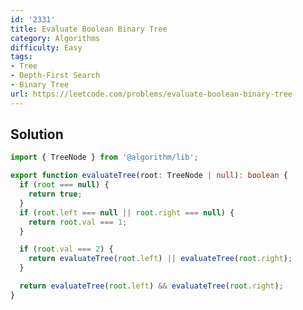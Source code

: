 ```yaml
---
id: '2331'
title: Evaluate Boolean Binary Tree
category: Algorithms
difficulty: Easy
tags:
- Tree
- Depth-First Search
- Binary Tree
url: https://leetcode.com/problems/evaluate-boolean-binary-tree
---
```


## Solution

```typescript filename="solution.ts" copy
import { TreeNode } from '@algorithm/lib';

export function evaluateTree(root: TreeNode | null): boolean {
  if (root === null) {
    return true;
  }
  if (root.left === null || root.right === null) {
    return root.val === 1;
  }

  if (root.val === 2) {
    return evaluateTree(root.left) || evaluateTree(root.right);
  }

  return evaluateTree(root.left) && evaluateTree(root.right);
}
```

